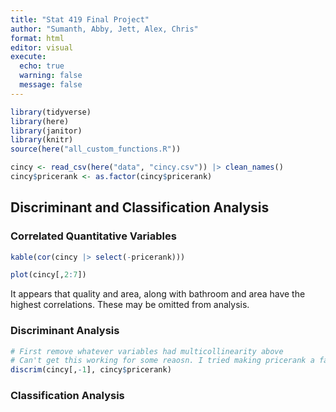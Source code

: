 ```yaml
---
title: "Stat 419 Final Project"
author: "Sumanth, Abby, Jett, Alex, Chris"
format: html
editor: visual
execute:
  echo: true
  warning: false
  message: false
---
```


```r
library(tidyverse)
library(here)
library(janitor)
library(knitr)
source(here("all_custom_functions.R"))
```

```r
cincy <- read_csv(here("data", "cincy.csv")) |> clean_names()
cincy$pricerank <- as.factor(cincy$pricerank)

```

## Discriminant and Classification Analysis

### Correlated Quantitative Variables

```r
kable(cor(cincy |> select(-pricerank)))
```

```r
plot(cincy[,2:7])
```

It appears that quality and area, along with bathroom and area have the highest correlations. These may be omitted from analysis.

<!-- Flagged by Jett. Above needs better justification and should also cite the correlations -->

### Discriminant Analysis

```r
# First remove whatever variables had multicollinearity above
# Can't get this working for some reaosn. I tried making pricerank a factor? 
discrim(cincy[,-1], cincy$pricerank)
```

### Classification Analysis
